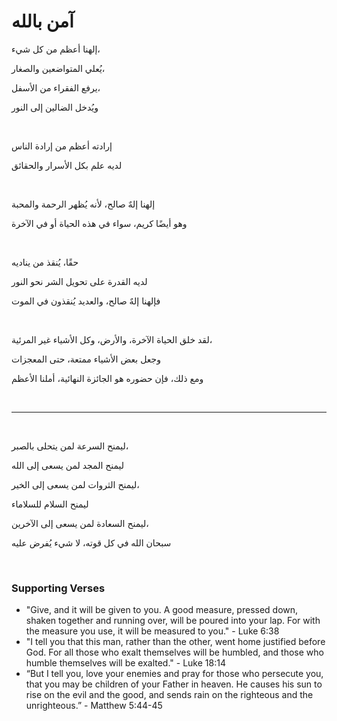 # آمن بالله

إلهنا أعظم من كل شيء،  

يُعلي المتواضعين والصغار،  

يرفع الفقراء من الأسفل،  

ويُدخل الضالين إلى النور  

<br />  

إرادته أعظم من إرادة الناس  

لديه علم بكل الأسرار والحقائق  

<br />  

إلهنا إلهٌ صالح، لأنه يُظهر الرحمة والمحبة  

وهو أيضًا كريم، سواء في هذه الحياة أو في الآخرة  

<br />  

حقًا، يُنقذ من يناديه  

لديه القدرة على تحويل الشر نحو النور  

فإلهنا إلهٌ صالح، والعديد يُنقذون في الموت  

<p></p>  

<br />  

لقد خلق الحياة الآخرة، والأرض، وكل الأشياء غير المرئية،  

وجعل بعض الأشياء ممتعة، حتى المعجزات  

ومع ذلك، فإن حضوره هو الجائزة النهائية، أملنا الأعظم  

<p></p>  

<br />  

---  

<br />  

ليمنح السرعة لمن يتحلى بالصبر،  

ليمنح المجد لمن يسعى إلى الله  

ليمنح الثروات لمن يسعى إلى الخير،  

ليمنح السلام للسلاماء  

ليمنح السعادة لمن يسعى إلى الآخرين،  

سبحان الله في كل قوته، لا شيء يُفرض عليه  

<br />  

### Supporting Verses  

- "Give, and it will be given to you. A good measure, pressed down, shaken together and running over, will be poured into your lap. For with the measure you use, it will be measured to you." - Luke 6:38  
- "I tell you that this man, rather than the other, went home justified before God. For all those who exalt themselves will be humbled, and those who humble themselves will be exalted." - Luke 18:14  
- “But I tell you, love your enemies and pray for those who persecute you, that you may be children of your Father in heaven. He causes his sun to rise on the evil and the good, and sends rain on the righteous and the unrighteous.” - Matthew 5:44-45  